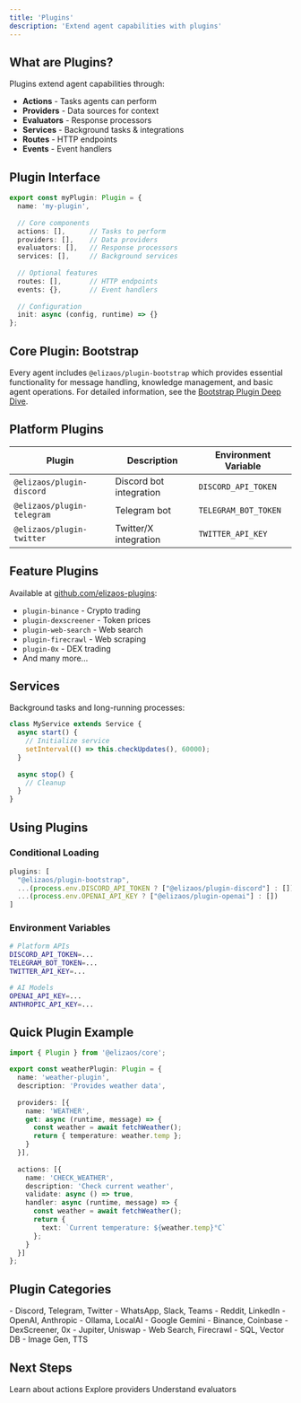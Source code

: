 ```yaml
---
title: 'Plugins'
description: 'Extend agent capabilities with plugins'
---
```


## What are Plugins?

Plugins extend agent capabilities through:
- **Actions** - Tasks agents can perform
- **Providers** - Data sources for context
- **Evaluators** - Response processors
- **Services** - Background tasks & integrations
- **Routes** - HTTP endpoints
- **Events** - Event handlers

## Plugin Interface

```typescript
export const myPlugin: Plugin = {
  name: 'my-plugin',
  
  // Core components
  actions: [],      // Tasks to perform
  providers: [],    // Data providers
  evaluators: [],   // Response processors
  services: [],     // Background services
  
  // Optional features
  routes: [],       // HTTP endpoints
  events: {},       // Event handlers
  
  // Configuration
  init: async (config, runtime) => {}
};
```

## Core Plugin: Bootstrap

Every agent includes `@elizaos/plugin-bootstrap` which provides essential functionality for message handling, knowledge management, and basic agent operations. For detailed information, see the [Bootstrap Plugin Deep Dive](/deep-dive/bootstrap-plugin).

## Platform Plugins

| Plugin | Description | Environment Variable |
|--------|-------------|---------------------|
| `@elizaos/plugin-discord` | Discord bot integration | `DISCORD_API_TOKEN` |
| `@elizaos/plugin-telegram` | Telegram bot | `TELEGRAM_BOT_TOKEN` |
| `@elizaos/plugin-twitter` | Twitter/X integration | `TWITTER_API_KEY` |

## Feature Plugins

Available at [github.com/elizaos-plugins](https://github.com/elizaos-plugins):
- `plugin-binance` - Crypto trading
- `plugin-dexscreener` - Token prices
- `plugin-web-search` - Web search
- `plugin-firecrawl` - Web scraping
- `plugin-0x` - DEX trading
- And many more...

## Services

Background tasks and long-running processes:

```typescript
class MyService extends Service {
  async start() {
    // Initialize service
    setInterval(() => this.checkUpdates(), 60000);
  }
  
  async stop() {
    // Cleanup
  }
}
```

## Using Plugins

### Conditional Loading

```typescript
plugins: [
  "@elizaos/plugin-bootstrap",
  ...(process.env.DISCORD_API_TOKEN ? ["@elizaos/plugin-discord"] : []),
  ...(process.env.OPENAI_API_KEY ? ["@elizaos/plugin-openai"] : [])
]
```

### Environment Variables

```bash
# Platform APIs
DISCORD_API_TOKEN=...
TELEGRAM_BOT_TOKEN=...
TWITTER_API_KEY=...

# AI Models
OPENAI_API_KEY=...
ANTHROPIC_API_KEY=...
```

## Quick Plugin Example

```typescript
import { Plugin } from '@elizaos/core';

export const weatherPlugin: Plugin = {
  name: 'weather-plugin',
  description: 'Provides weather data',
  
  providers: [{
    name: 'WEATHER',
    get: async (runtime, message) => {
      const weather = await fetchWeather();
      return { temperature: weather.temp };
    }
  }],
  
  actions: [{
    name: 'CHECK_WEATHER',
    description: 'Check current weather',
    validate: async () => true,
    handler: async (runtime, message) => {
      const weather = await fetchWeather();
      return {
        text: `Current temperature: ${weather.temp}°C`
      };
    }
  }]
};
```

## Plugin Categories

<CardGroup cols={2}>
  <Card title="Platform Integrations" href="/plugins/platform">
    - Discord, Telegram, Twitter
    - WhatsApp, Slack, Teams
    - Reddit, LinkedIn
  </Card>
  
  <Card title="LLM Providers" href="/plugins/llm">
    - OpenAI, Anthropic
    - Ollama, LocalAI
    - Google Gemini
  </Card>
  
  <Card title="Trading & Finance">
    - Binance, Coinbase
    - DexScreener, 0x
    - Jupiter, Uniswap
  </Card>
  
  <Card title="Data & Tools" href="/plugins/sql">
    - Web Search, Firecrawl
    - SQL, Vector DB
    - Image Gen, TTS
  </Card>
</CardGroup>

## Next Steps

<CardGroup cols={3}>
  <Card title="Actions" icon="play" href="/core-concepts/plugins/actions">
    Learn about actions
  </Card>
  
  <Card title="Providers" icon="database" href="/core-concepts/plugins/providers">
    Explore providers
  </Card>
  
  <Card title="Evaluators" icon="scale-balanced" href="/core-concepts/plugins/evaluators">
    Understand evaluators
  </Card>
</CardGroup>